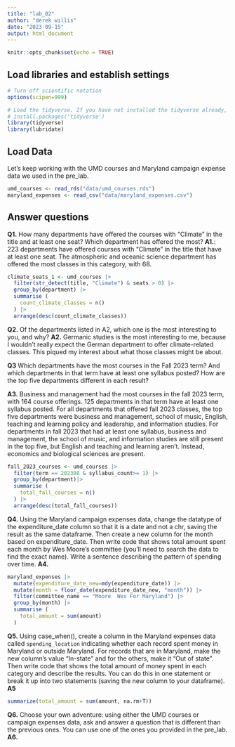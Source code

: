 ```yaml
---
title: "lab_02"
author: "derek willis"
date: "2023-09-15"
output: html_document
---
```


```r
knitr::opts_chunk$set(echo = TRUE)
```

## Load libraries and establish settings

```r
# Turn off scientific notation
options(scipen=999)

# Load the tidyverse. If you have not installed the tidyverse already, remove the # from the next line and run it first.  
# install.packages('tidyverse')
library(tidyverse)
library(lubridate)
```

## Load Data

Let's keep working with the UMD courses and Maryland campaign expense data we used in the pre_lab.

```r
umd_courses <- read_rds("data/umd_courses.rds")
maryland_expenses <- read_csv("data/maryland_expenses.csv")
```

## Answer questions

**Q1.** How many departments have offered the courses with "Climate" in the title and at least one seat? Which department has offered the most?
**A1.**: 223 departments have offered courses with "Climate" in the title that have at least one seat. The atmospheric and oceanic science department has offered the most classes in this category, with 68. 

```r
climate_seats_1 <- umd_courses |> 
  filter(str_detect(title, "Climate") & seats > 0) |>
  group_by(department) |> 
  summarise (
    count_climate_classes = n()
  ) |>
  arrange(desc(count_climate_classes)) 
```

**Q2.** Of the departments listed in A2, which one is the most interesting to you, and why?
**A2.** Germanic studies is the most interesting to me, because I wouldn't really expect the German department to offer climate-related classes. This piqued my interest about what those classes might be about. 


**Q3** Which departments have the most courses in the Fall 2023 term? And which departments in that term have at least one syllabus posted? How are the top five departments different in each result?

**A3.** Business and management had the most courses in the fall 2023 term, with 164 course offerings. 125 departments in that term have at least one syllabus posted. For all departments that offered fall 2023 classes, the top five departments were business and management, school of music, English, teaching and learning policy and leadership, and information studies. For departments in fall 2023 that had at least one syllabus, business and management, the school of music, and information studies are still present in the top five, but English and teaching and learning aren't. Instead, economics and biological sciences are present.

```r
fall_2023_courses <- umd_courses |> 
  filter(term == 202308 & syllabus_count>= 1) |>
  group_by(department)|>
  summarise (
    total_fall_courses = n()
  ) |>
  arrange(desc(total_fall_courses))
```

**Q4.** Using the Maryland campaign expenses data, change the datatype of the expenditure_date column so that it is a date and not a chr, saving the result as the same dataframe. Then create a new column for the month based on expenditure_date. Then write code that shows total amount spent each month by Wes Moore's committee (you'll need to search the data to find the exact name). Write a sentence describing the pattern of spending over time.
**A4.**

```r
maryland_expenses |> 
  mutate(expenditure_date_new=mdy(expenditure_date)) |>
  mutate(month = floor_date(expenditure_date_new, "month")) |>
  filter(committee_name == "Moore  Wes For Maryland") |>
  group_by(month) |> 
  summarise (
    total_amount = sum(amount)
  )
```

**Q5.** Using case_when(), create a column in the Maryland expenses data called `spending_location` indicating whether each record spent money in Maryland or outside Maryland. For records that are in Maryland, make the new column's value "In-state" and for the others, make it "Out of state". Then write code that shows the total amount of money spent in each category and describe the results. You can do this in one statement or break it up into two statements (saving the new column to your dataframe).
**A5**

```r
summarize(total_amount = sum(amount, na.rm+T))
```


**Q6.** Choose your own adventure: using either the UMD courses or campaign expenses data, ask and answer a question that is different than the previous ones. You can use one of the ones you provided in the pre_lab.
**A6.**

```r
```

